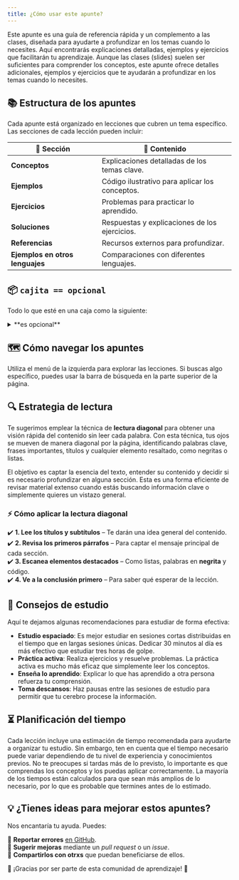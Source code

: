 ```yaml
---
title: ¿Cómo usar este apunte?
---
```


<ReadingTime/>

Este apunte es una guía de referencia rápida y un complemento a las clases, diseñada para ayudarte a profundizar en los temas cuando lo necesites. Aquí encontrarás explicaciones detalladas, ejemplos y ejercicios que facilitarán tu aprendizaje. Aunque las clases (slides) suelen ser suficientes para comprender los conceptos, este apunte ofrece detalles adicionales, ejemplos y ejercicios que te ayudarán a profundizar en los temas cuando lo necesites.

## 📚 Estructura de los apuntes

Cada apunte está organizado en lecciones que cubren un tema específico. Las secciones de cada lección pueden incluir:

| 📌 Sección | 📖 Contenido |
|-----------|------------|
| **Conceptos** | Explicaciones detalladas de los temas clave. |
| **Ejemplos** | Código ilustrativo para aplicar los conceptos. |
| **Ejercicios** | Problemas para practicar lo aprendido. |
| **Soluciones** | Respuestas y explicaciones de los ejercicios. |
| **Referencias** | Recursos externos para profundizar. |
| **Ejemplos en otros lenguajes** | Comparaciones con diferentes lenguajes. |

## 📦 ``cajita == opcional``

Todo lo que esté en una caja como la siguiente:

<details>
    <summary>
        **es opcional**
    </summary>

    Soy una cajita opcional, gracias por leerme c:
</details>

## 🗺️ Cómo navegar los apuntes

Utiliza el menú de la izquierda para explorar las lecciones. Si buscas algo específico, puedes usar la barra de búsqueda en la parte superior de la página.

## 🔍 Estrategia de lectura

Te sugerimos emplear la técnica de **lectura diagonal** para obtener una visión rápida del contenido sin leer cada palabra. Con esta técnica, tus ojos se mueven de manera diagonal por la página, identificando palabras clave, frases importantes, títulos y cualquier elemento resaltado, como negritas o listas.

El objetivo es captar la esencia del texto, entender su contenido y decidir si es necesario profundizar en alguna sección. Esta es una forma eficiente de revisar material extenso cuando estás buscando información clave o simplemente quieres un vistazo general.

### ⚡ Cómo aplicar la lectura diagonal

✔️ **1. Lee los títulos y subtítulos** – Te darán una idea general del contenido.  
✔️ **2. Revisa los primeros párrafos** – Para captar el mensaje principal de cada sección.  
✔️ **3. Escanea elementos destacados** – Como listas, palabras en **negrita** y código.  
✔️ **4. Ve a la conclusión primero** – Para saber qué esperar de la lección.  

## 🎯 Consejos de estudio

Aquí te dejamos algunas recomendaciones para estudiar de forma efectiva:

- **Estudio espaciado**: Es mejor estudiar en sesiones cortas distribuidas en el tiempo que en largas sesiones únicas. Dedicar 30 minutos al día es más efectivo que estudiar tres horas de golpe.
- **Práctica activa**: Realiza ejercicios y resuelve problemas. La práctica activa es mucho más eficaz que simplemente leer los conceptos.
- **Enseña lo aprendido**: Explicar lo que has aprendido a otra persona refuerza tu comprensión.
- **Toma descansos**: Haz pausas entre las sesiones de estudio para permitir que tu cerebro procese la información.

## ⏳ Planificación del tiempo

Cada lección incluye una estimación de tiempo recomendada para ayudarte a organizar tu estudio. Sin embargo, ten en cuenta que el tiempo necesario puede variar dependiendo de tu nivel de experiencia y conocimientos previos. No te preocupes si tardas más de lo previsto, lo importante es que comprendas los conceptos y los puedas aplicar correctamente. La mayoría de los tiempos están calculados para que sean más amplios de lo necesario, por lo que es probable que termines antes de lo estimado.

## 💡 ¿Tienes ideas para mejorar estos apuntes?

Nos encantaría tu ayuda. Puedes:  

🔹 **Reportar errores** [en GitHub](https://github.com/r8vnhill/dibs/issues).  
🔹 **Sugerir mejoras** mediante un *pull request* o un *issue*.  
🔹 **Compartirlos con otrxs** que puedan beneficiarse de ellos.  

🎉 ¡Gracias por ser parte de esta comunidad de aprendizaje! 🚀  
